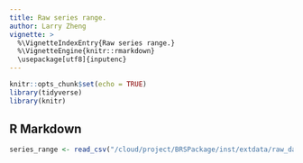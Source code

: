 ```yaml
---
title: Raw series range.
author: Larry Zheng
vignette: >
  %\VignetteIndexEntry{Raw series range.}
  %\VignetteEngine{knitr::rmarkdown}
  \usepackage[utf8]{inputenc}
---
```


```r
knitr::opts_chunk$set(echo = TRUE)
library(tidyverse)
library(knitr)
```

## R Markdown



```r
series_range <- read_csv("/cloud/project/BRSPackage/inst/extdata/raw_data/All_SeriesRange.csv")
```
